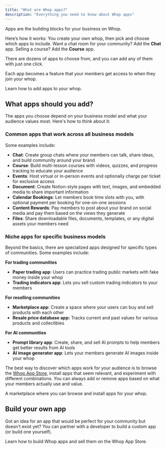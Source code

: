 ```yaml
---
title: "What are Whop apps?"
description: "Everything you need to know about Whop apps"
---
```


Apps are the building blocks for your business on Whop. 

Here’s how it works: You create your own whop, then pick and choose which apps to include. Want a chat room for your community? Add the **Chat** app. Selling a course? Add the **Course** app. 

There are dozens of apps to choose from, and you can add any of them with just one click.

Each app becomes a feature that your members get access to when they join your whop.

<Card title="Add apps to your whop" icon="check" href="/add-apps">
  Learn how to add apps to your whop.
</Card>

## What apps should you add?

The apps you choose depend on your business model and what your audience values most. Here's how to think about it:

### Common apps that work across all business models

Some examples include:

- **Chat**: Create group chats where your members can talk, share ideas, and build community around your brand
- **Course**: Build multi-lesson courses with videos, quizzes, and progress tracking to educate your audience
- **Events**: Host virtual or in-person events and optionally charge per ticket for exclusive access
- **Document**: Create Notion-style pages with text, images, and embedded media to share important information
- **Calendar Bookings**: Let members book time slots with you, with optional payment per booking for one-on-one sessions
- **Content Rewards**: Pay members to post about your brand on social media and pay them based on the views they generate
- **Files**: Share downloadable files, documents, templates, or any digital assets your members need

### Niche apps for specific business models

Beyond the basics, there are specialized apps designed for specific types of communities. Some examples include:

**For trading communities**

- **Paper trading app**: Users can practice trading public markets with fake money inside your whop
- **Trading indicators app**: Lets you sell custom trading indicators to your members

**For reselling communities**

- **Marketplace app**: Create a space where your users can buy and sell products with each other
- **Resale price database app:** Tracks current and past values for various products and collectibles

**For AI communities**

- **Prompt library app**: Create, share, and sell AI prompts to help members get better results from AI tools
- **AI image generator app**: Lets your members generate AI images inside your whop

The best way to discover which apps work for your audience is to browse the [Whop App Store](/apps/docs/whop-apps/whop-app-store), install apps that seem relevant, and experiment with different combinations. You can always add or remove apps based on what your members actually use and value.

<Card title="The Whop App Store" icon="store" href="/whop-apps/whop-app-store">
  A marketplace where you can browse and install apps for your whop.
</Card>

## Build your own app

Got an idea for an app that would be perfect for your community but doesn't exist yet? You can partner with a developer to build a custom app (or build one yourself).

<Card title="Build Whop apps" icon="block-brick" href="/apps/introduction">
  Learn how to build Whop apps and sell them on the Whop App Store.
</Card>